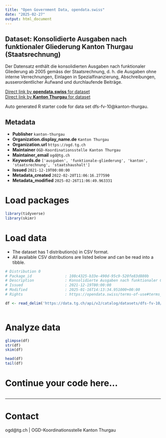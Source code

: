 ```yaml
---
title: "Open Government Data, opendata.swiss"
date: "2025-02-27"
output: html_document
---
```


## Dataset: Konsolidierte Ausgaben nach funktionaler Gliederung Kanton Thurgau (Staatsrechnung)

Der Datensatz enthält die konsolidierten Ausgaben nach funktionaler Gliederung ab 2005 gemäss der Staatsrechnung, d. h. die Ausgaben ohne interne Verrechnungen, Einlagen in Spezialfinanzierung, Abschreibungen, ausserordentlicher Aufwand und durchlaufende Beiträge.

[Direct link by **opendata.swiss** for dataset](https://opendata.swiss/de/dataset/konsolidierte-ausgaben-nach-funktionaler-gliederung-kanton-thurgau-staatsrechnung)<br>
[Direct link by **Kanton Thurgau** for dataset](https://data.tg.ch/explore/dataset/dfs-fv-10/)

Auto generated R starter code for data set dfs-fv-10@kanton-thurgau.

## Metadata

- **Publisher** `kanton-thurgau`
- **Organization.display_name.de** `Kanton Thurgau`
- **Organization.url** `https://ogd.tg.ch`
- **Maintainer** `OGD-Koordinationsstelle Kanton Thurgau`
- **Maintainer_email** `ogd@tg.ch`
- **Keywords.de** `['ausgaben', 'funktionale-gliederung', 'kanton', 'staatsrechnung', 'staatshaushalt']`
- **Issued** `2021-12-19T00:00:00`
- **Metadata_created** `2022-02-28T11:06:16.277590`
- **Metadata_modified** `2025-02-26T11:06:49.963331`


# Load packages

```r

library(tidyverse)
library(skimr)

```

# Load data

-   The dataset has 1 distribution(s) in CSV format.
-   All available CSV distributions are listed below and can be read into a tibble.

```r

# Distribution 0
# Package_id               : 108c4325-b33e-490d-95c9-520fe83d880b
# Description              : Konsolidierte Ausgaben nach funktionaler Gliederung Kanton Thurgau (Staatsrechnung) (csv)
# Issued                   : 2021-12-19T00:00:00
# Modified                 : 2025-01-16T14:13:34.951000+00:00
# Rights                   : https://opendata.swiss/terms-of-use#terms_by

df <- read_delim('https://data.tg.ch/api/v2/catalog/datasets/dfs-fv-10/exports/csv?use_labels=true')



```

# Analyze data

```r

glimpse(df)
str(df)
skim(df)

head(df)
tail(df)

```

# Continue your code here...

```r

```

------------------------------------------------------------------------

# Contact

ogd@tg.ch | OGD-Koordinationsstelle Kanton Thurgau
